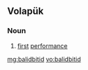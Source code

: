 ==Volapük==

===Noun===
{{infl|vo|noun}}

# [[first]] [[performance]]

[[mg:balidbitid]]
[[vo:balidbitid]]